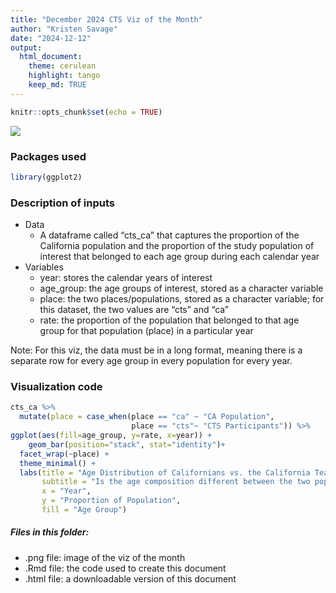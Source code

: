 ```yaml
---
title: "December 2024 CTS Viz of the Month"
author: "Kristen Savage"
date: "2024-12-12"
output:
  html_document:
    theme: cerulean
    highlight: tango
    keep_md: TRUE
---
```


```r
knitr::opts_chunk$set(echo = TRUE)
```

![](cts-ca-age-diff.png)

### Packages used

```r
library(ggplot2)
```

### Description of inputs

-   Data
    -   A dataframe called "cts_ca" that captures the proportion of the California population and the proportion of the study population of interest that belonged to each age group during each calendar year
-   Variables
    -   year: stores the calendar years of interest
    -   age_group: the age groups of interest, stored as a character variable
    -   place: the two places/populations, stored as a character variable; for this dataset, the two values are "cts" and "ca"
    -   rate: the proportion of the population that belonged to that age group for that population (place) in a particular year

Note: For this viz, the data must be in a long format, meaning there is a separate row for every age group in every population for every year.

### Visualization code

```r
cts_ca %>% 
  mutate(place = case_when(place == "ca" ~ "CA Population",
                           place == "cts"~ "CTS Participants")) %>% 
ggplot(aes(fill=age_group, y=rate, x=year)) + 
    geom_bar(position="stack", stat="identity")+
  facet_wrap(~place) +
  theme_minimal() +
  labs(title = "Age Distribution of Californians vs. the California Teachers Study Population", 
       subtitle = "Is the age composition different between the two populations?",
       x = "Year", 
       y = "Proportion of Population", 
       fill = "Age Group")
```

##### Files in this folder:

-   .png file: image of the viz of the month
-   .Rmd file: the code used to create this document
-   .html file: a downloadable version of this document
